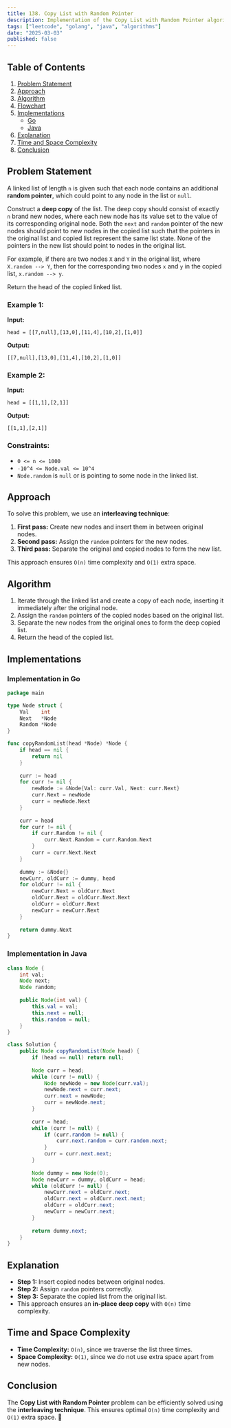 ```yaml
---
title: 138. Copy List with Random Pointer
description: Implementation of the Copy List with Random Pointer algorithm with Go and Java.
tags: ["leetcode", "golang", "java", "algorithms"]
date: "2025-03-03"
published: false
---
```


## Table of Contents

1. [Problem Statement](#problem-statement)
2. [Approach](#approach)
3. [Algorithm](#algorithm)
4. [Flowchart](#flowchart)
5. [Implementations](#implementations)
   - [Go](#implementation-in-go)
   - [Java](#implementation-in-java)
6. [Explanation](#explanation)
7. [Time and Space Complexity](#time-and-space-complexity)
8. [Conclusion](#conclusion)

## Problem Statement

A linked list of length `n` is given such that each node contains an additional **random pointer**, which could point to any node in the list or `null`.

Construct a **deep copy** of the list. The deep copy should consist of exactly `n` brand new nodes, where each new node has its value set to the value of its corresponding original node. Both the `next` and `random` pointer of the new nodes should point to new nodes in the copied list such that the pointers in the original list and copied list represent the same list state. None of the pointers in the new list should point to nodes in the original list.

For example, if there are two nodes `X` and `Y` in the original list, where `X.random --> Y`, then for the corresponding two nodes `x` and `y` in the copied list, `x.random --> y`.

Return the head of the copied linked list.

### Example 1:

**Input:**
```  
head = [[7,null],[13,0],[11,4],[10,2],[1,0]]  
```
**Output:**
```  
[[7,null],[13,0],[11,4],[10,2],[1,0]]  
```

### Example 2:

**Input:**
```  
head = [[1,1],[2,1]]  
```
**Output:**
```  
[[1,1],[2,1]]  
```

### Constraints:

- `0 <= n <= 1000`
- `-10^4 <= Node.val <= 10^4`
- `Node.random` is `null` or is pointing to some node in the linked list.

## Approach

To solve this problem, we use an **interleaving technique**:

1. **First pass:** Create new nodes and insert them in between original nodes.
2. **Second pass:** Assign the `random` pointers for the new nodes.
3. **Third pass:** Separate the original and copied nodes to form the new list.

This approach ensures `O(n)` time complexity and `O(1)` extra space.

## Algorithm

1. Iterate through the linked list and create a copy of each node, inserting it immediately after the original node.
2. Assign the `random` pointers of the copied nodes based on the original list.
3. Separate the new nodes from the original ones to form the deep copied list.
4. Return the head of the copied list.

## Implementations

### Implementation in Go

```go
package main

type Node struct {
    Val    int
    Next   *Node
    Random *Node
}

func copyRandomList(head *Node) *Node {
    if head == nil {
        return nil
    }
    
    curr := head
    for curr != nil {
        newNode := &Node{Val: curr.Val, Next: curr.Next}
        curr.Next = newNode
        curr = newNode.Next
    }
    
    curr = head
    for curr != nil {
        if curr.Random != nil {
            curr.Next.Random = curr.Random.Next
        }
        curr = curr.Next.Next
    }
    
    dummy := &Node{}
    newCurr, oldCurr := dummy, head
    for oldCurr != nil {
        newCurr.Next = oldCurr.Next
        oldCurr.Next = oldCurr.Next.Next
        oldCurr = oldCurr.Next
        newCurr = newCurr.Next
    }
    
    return dummy.Next
}
```

### Implementation in Java

```java
class Node {
    int val;
    Node next;
    Node random;
    
    public Node(int val) {
        this.val = val;
        this.next = null;
        this.random = null;
    }
}

class Solution {
    public Node copyRandomList(Node head) {
        if (head == null) return null;
        
        Node curr = head;
        while (curr != null) {
            Node newNode = new Node(curr.val);
            newNode.next = curr.next;
            curr.next = newNode;
            curr = newNode.next;
        }
        
        curr = head;
        while (curr != null) {
            if (curr.random != null) {
                curr.next.random = curr.random.next;
            }
            curr = curr.next.next;
        }
        
        Node dummy = new Node(0);
        Node newCurr = dummy, oldCurr = head;
        while (oldCurr != null) {
            newCurr.next = oldCurr.next;
            oldCurr.next = oldCurr.next.next;
            oldCurr = oldCurr.next;
            newCurr = newCurr.next;
        }
        
        return dummy.next;
    }
}
```

## Explanation

- **Step 1:** Insert copied nodes between original nodes.
- **Step 2:** Assign `random` pointers correctly.
- **Step 3:** Separate the copied list from the original list.
- This approach ensures an **in-place deep copy** with `O(n)` time complexity.

## Time and Space Complexity

- **Time Complexity:** `O(n)`, since we traverse the list three times.
- **Space Complexity:** `O(1)`, since we do not use extra space apart from new nodes.

## Conclusion

The **Copy List with Random Pointer** problem can be efficiently solved using the **interleaving technique**. This ensures optimal `O(n)` time complexity and `O(1)` extra space. 🚀

